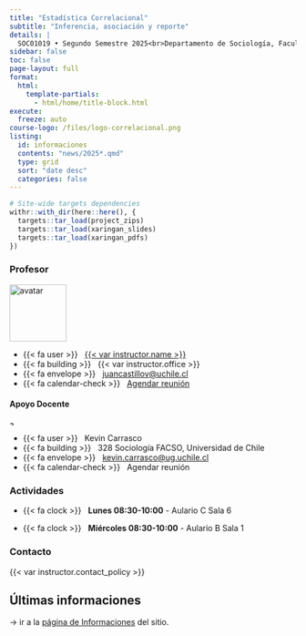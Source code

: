 ```yaml
---
title: "Estadística Correlacional"
subtitle: "Inferencia, asociación y reporte"
details: |
  SOC01019 • Segundo Semestre 2025<br>Departamento de Sociología, Facultad de Ciencias Sociales<br>Universidad de Chile
sidebar: false
toc: false
page-layout: full
format:
  html:
    template-partials:
      - html/home/title-block.html
execute:
  freeze: auto   
course-logo: /files/logo-correlacional.png
listing:
  id: informaciones
  contents: "news/2025*.qmd"
  type: grid
  sort: "date desc"
  categories: false
---
```


```r
# Site-wide targets dependencies
withr::with_dir(here::here(), {
  targets::tar_load(project_zips)
  targets::tar_load(xaringan_slides)
  targets::tar_load(xaringan_pdfs)
})
```

::: {.home}

::: {.grid .course-details}



::: {.g-col-12 .g-col-sm-6 .g-col-md-4}
### Profesor


<div class="image-cropper">
  <img src="https://ucampus.uchile.cl/d/r/usuario/ff/ffd4a9d15a5239c0a425a58a798889c8/perfil/3f226cddefb67f6a7d4c047fec39097f.jpg" alt="avatar" class="profile-pic" width= "100" height= "auto">
</div>

- {{< fa user >}} &nbsp; [{{< var instructor.name >}}]({{< var instructor.url >}})
- {{< fa building >}} &nbsp; {{< var instructor.office >}}
- {{< fa envelope >}} &nbsp; <a href="mailto:juancastillov@uchile.cl">juancastillov@uchile.cl</a>
- {{< fa calendar-check >}} &nbsp; [Agendar reunión]({{< var instructor.appointment_url >}})

#### Apoyo Docente

<div class="image-cropper">
  <img src="https://ucampus.uchile.cl/d/r/usuario/f1/f102fdb482bd26aa12d41abfa8054b0b/perfil/75bf44ba76242207373e3bda4ea0733f.jpg" alt="avatar" class="profile-pic"   width= "10" height= "auto">
</div>
- {{< fa user >}} &nbsp; Kevin Carrasco
- {{< fa building >}} &nbsp; 328 Sociología FACSO, Universidad de Chile
- {{< fa envelope >}} &nbsp; <a href="mailto:kevinkevin.carrasco@ug.uchile.cl ">kevin.carrasco@ug.uchile.cl </a>
- {{< fa calendar-check >}} &nbsp; Agendar reunión


:::

::: {.g-col-12 .g-col-sm-6 .g-col-md-4}
### Actividades

- {{< fa clock >}} &nbsp; **Lunes 08:30-10:00** - Aulario C Sala 6

- {{< fa clock >}} &nbsp; **Miércoles 08:30-10:00** - Aulario B Sala 1

:::

::: {.g-col-12 .g-col-md-4 .contact-policy}
### Contacto

{{< var instructor.contact_policy >}}
:::

:::
:::

## Últimas informaciones

::: {#informaciones}
:::

-> ir a la [página de Informaciones](/news/index.qmd) del sitio.


